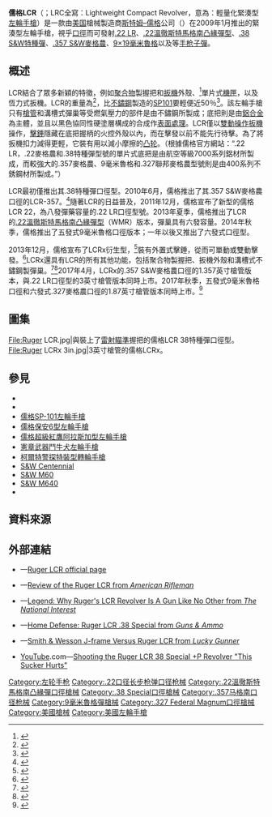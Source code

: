 {{noteTA
|G1=軍事
|G2=長度單位
|G3=Firearms
}}
{{Infobox Weapon
| name = 儒格LCR<br />{{Lang|en|Ruger LCR}}
| image = File:Ruger-LCR-38-sp-front-quarter.jpg
| image_size = 300px
| caption = 儒格LCR [[.38_Special|.38 Special]][[口徑|口徑]]左轮手枪
| origin = {{flagcountry|United States}}
| type = [[左轮手枪|左轮手枪]]
<!-- Type selection -->| is_ranged = yes
| is_bladed = 
| is_explosive = 
| is_artillery = 
| is_vehicle = 
| is_missile = 
| is_UK = <!-- Service history -->
| service = 
| used_by = 
| wars = 
<!-- Production history -->
| designer = 約瑟夫·扎伊克（Joseph Zajk）等
| design_date = 2009年
| manufacturer = [[斯特姆–儒格|斯特姆–儒格]]<ref name=Rug>{{cite web|title=Ruger LCR|url=http://www.ruger.com/products/lcr/models.html|publisher=Sturm, Ruger & Co., Inc.|accessdate=21 March 2013|archive-date=2013-10-28|archive-url=https://web.archive.org/web/20131028105852/http://www.ruger.com/products/lcr/models.html|dead-url=no}}</ref> 
| unit_cost = 
| production_date = 2010年—現在<ref name="MGV">{{cite book|last=Peterson|first=Philip|title=Gun Digest Book of Modern Gun Values: The Shooter's Guide to Guns 1900 to Present|edition=16th|pages =246}}</ref>
| number = 
| variants = LCRx
<!-- General specifications -->| spec_label = 
| weight = {{convert|13.5|-|17.1|oz|2}}<ref name=Rug/>
| length = {{convert|6.5|in|mm|2}}<ref name=Rug/>
| part_length = {{convert|1.875|in|mm|2}}<ref name=Rug/>
| width = {{convert|1.28|in|mm|2}}<ref name=Rug/>
| height = {{convert|4.5|in|mm|2}}<ref name=Rug/>
| diameter = 
| crew = <!-- Ranged weapon specifications -->
| cartridge = -{}-
* [[.22_LR|.22 LR]]
* [[.22溫徹斯特馬格南凸緣彈型|.22溫徹斯特馬格南凸緣彈型]]
* [[.38_Special|.38 S&W特種彈]]<br />（可發射{{Link-en|高膛壓彈藥|Overpressure ammunition}}） 
* [[.357麥格農|.357 S&W麥格農]]
* [[9×19mm魯格彈|9×19毫米魯格彈]]
* {{Link-en|.327聯邦麥格農|.327 Federal Magnum}}
| cartridge_weight = 
| caliber = <div class="NavFrame collapsed" style="color: black; background-color: #FFFFFF; margin: 0 auto; padding: 0 10px; text-align: left;"><div class="NavHead" style="background-color: #FFFFFF; margin: 0 auto; padding: 0 10px; font-weight:normal;"></div><div class="NavContent" style="background-color: #FFFFFF; margin: 0 auto; padding: 0 10px;">
* .22口徑型：5.68毫米（.224英吋）
* .327口徑型：7.9毫米（.312英吋）
* .357口徑型：9.06毫米（.357英吋）
</div>
</div>
| barrels = 1根，[[不鏽鋼|不鏽鋼]]製，標準[[膛線|膛線]]纏距為1：16，膛線6條，右旋<ref name=Rug/>，無[[槍口|槍口]]裝置
| action = [[扳机#双动式|雙動操作扳機]]
| mode = {{Link-en|連發步槍|repeating rifle|連發}}
| rate = 
| velocity = 
| energy = 
| range = 
| max_range = 
| feed = 5、6、8發[[弹巢|弹巢]]，視口徑而定
| sights = 固定式[[機械瞄具|機械瞄具]]：Ｕ型缺口式[[照門|照門]]和坡式片狀[[照準器|準星]]（三點式準星；較新型號裝有XS[[氚|氚]]點式準星）
<!-- 火炮規格 -->
| breech = 
| recoil = 
| carriage = 
| elevation = 
| traverse = <!-- 刃器規格 -->
| blade_type = 
| hilt_type = 
| sheath_type = 
| head_type = 
| haft_type = <!-- 爆炸物內填炸藥規格 -->
| filling = 
| filling_weight = 
| detonation = 
| yield = <!-- 車輛/飛彈規格 -->
| armour = 
| primary_armament = 
| secondary_arament = 
| engine = 
| engine_power = 
| transmission = 
| payload_capacity = 
| fuel_capacity = 
| pw_ratio = 
| suspension = 
| clearance = 
| vehicle_range = 
| speed = 
| guidance = 
| steering = <!-- Missiles only -->
| wingspan = 
| propellant = 
| ceiling = 
| altitude = 
| depth = 
| boost = 
| accuracy = 
| launch_platform = 
| transport = 
}}

'''儒格LCR'''（{{Lang-en|Ruger LCR}}；LRC全寫：Lightweight Compact Revolver，意為：輕量化緊湊型[[左輪手槍|左輪手槍]]）是一款由[[美国|美国]]槍械製造商[[斯特姆–儒格|斯特姆–儒格]]公司（{{Lang-en|Sturm, Ruger}}）在2009年1月推出的緊湊型左輪手槍，視乎[[口徑|口徑]]而可發射[[.22_LR|.22 LR]]、[[.22溫徹斯特馬格南凸緣彈型|.22溫徹斯特馬格南凸緣彈型]]、[[.38_Special|.38 S&W特種彈]]、[[.357麥格農|.357 S&W麥格農]]、[[9×19mm魯格彈|9×19毫米魯格]]以及{{Link-en|.327聯邦麥格農|.327 Federal Magnum}}等[[手枪|手枪]][[子彈|子彈]]。

== 概述 ==
LCR結合了眾多新穎的特徵，例如[[聚合物|聚合物]]製握把和[[扳機|扳機]]外殼、<ref>{{cite web|url=http://www.officer.com/article/10233683/the-ruger-lcr|title=The Ruger LCR|last=Denney|first=Steve|publisher=Officer.com|date=April 9, 2009|accessdate=March 28, 2015|archive-date=2017-09-15|archive-url=https://web.archive.org/web/20170915024145/http://www.officer.com/article/10233683/the-ruger-lcr|dead-url=no}}</ref>單片式[[機匣|機匣]]，以及恆力式扳機。LCR的重量為{{convert|13.5|oz|2}}<ref>{{cite web|url=http://www.ruger.com/LCR/specs.html|title=The Ruger LCR|publisher=Ruger|accessdate=March 28, 2015|archive-date=2009-02-20|archive-url=https://web.archive.org/web/20090220170514/http://ruger.com/LCR/specs.html|dead-url=no}}</ref>，比[[不鏽鋼|不鏽鋼]]製造的[[儒格SP-101左輪手槍|SP101]]要輕便近50％<ref>{{cite web|url=http://www.ruger.com/products/sp101/specSheets/5737.html|title=The Ruger SP101 Double-Action Revolver|publisher=Ruger|accessdate=March 28, 2015|archive-date=2020-09-27|archive-url=https://web.archive.org/web/20200927054918/https://ruger.com/products/sp101/specSheets/5737.html|dead-url=no}}</ref>。該左輪手槍只有[[槍管|槍管]]和溝槽式彈巢等受燃氣壓力的部件是由不鏽鋼所製成；底把則是由[[鋁合金|鋁合金]]為主體，並且以{{Link-en|塗料光澤|Paint sheen|啞光}}黑色協同性硬塗層構成的合成{{Link-en|玻璃填充聚合物|Glass-filled polymer}}作[[表面處理|表面處理]]。LCR僅以[[扳机#双动式|雙動操作扳機]]操作，[[擊錘|擊錘]]隱藏在底把握柄的火控外殼以內，而在擊發以前不能先行待擊。為了將扳機扣力減得更輕，它裝有用以減小摩擦的[[凸轮|凸轮]]。（根據儒格官方網站：“.22 LR，.22麥格農和{{Link-en|高膛壓彈藥|Overpressure ammunition|高膛壓}}.38特種彈型號的單片式底把是由航空等級7000系列鋁材所製成，而較強大的.357麥格農、9毫米魯格和.327聯邦麥格農型號則是由400系列不銹鋼材所製成。”）

LCR最初僅推出其.38特種彈口徑型。2010年6月，儒格推出了其.357 S&W麥格農口徑的LCR-357。<ref>{{cite web|url=http://www.ruger.com/products/lcr/models.html|title=The Ruger LCR Double-Action Revolver|publisher=Ruger|accessdate=March 28, 2015|archive-date=2013-10-28|archive-url=https://web.archive.org/web/20131028105852/http://www.ruger.com/products/lcr/models.html|dead-url=no}}</ref>隨著LCR的日益普及，2011年12月，儒格宣布了新型的儒格LCR 22，為八發彈藥容量的.22 LR口徑型號。2013年夏季，儒格推出了LCR的[[.22溫徹斯特馬格南凸緣彈型|.22溫徹斯特馬格南凸緣彈型]]（WMR）版本，彈巢具有六發容量。2014年秋季，儒格推出了五發式9毫米魯格口徑版本；一年以後又推出了六發式{{Link-en|.327聯邦麥格農|.327 Federal Magnum}}口徑型。

2013年12月，儒格宣布了LCRx衍生型，<ref>{{cite web|url=http://www.ruger.com/news/2013-12-18a.html|title=Ruger Expands the Popular Line of Lightweight Compact Revolvers with the Addition of the LCRx|publisher=Sturm, Ruger & Company, Inc.|date=December 18, 2013|accessdate=March 2, 2015|archive-date=2019-08-09|archive-url=https://web.archive.org/web/20190809162912/https://ruger.com/news/2013-12-18a.html|dead-url=no}}</ref>裝有外置式擊錘，從而可單動或雙動擊發。<ref>{{cite web|url=http://www.ruger.com/products/lcr/features.html#|title=The Ruger LCR Double-Action Revolver|publisher=Sturm, Ruger & Company, Inc.|accessdate=March 2, 2015|archive-date=2015-12-26|archive-url=https://web.archive.org/web/20151226204645/http://www.ruger.com/products/lcr/features.html|dead-url=no}}</ref>LCRx還具有LCR的所有其他功能，包括聚合物製握把、扳機外殼和溝槽式不鏽鋼製彈巢。<ref>{{cite web|url=http://www.ruger.com/products/lcr/specSheets/5430.html#|title=The Ruger LCR Double-Action Revolver|publisher=Ruger|accessdate=March 28, 2015|archive-date=2020-11-12|archive-url=https://web.archive.org/web/20201112033141/https://ruger.com/products/lcr/specSheets/5430.html|dead-url=no}}</ref><ref>{{cite web|url=http://www.ruger.com/products/lcr/specSheets/5431.html|title=The Ruger LCRx Double-Action Revolver|publisher=Ruger|accessdate=March 28, 2015|archive-date=2020-09-24|archive-url=https://web.archive.org/web/20200924150824/https://ruger.com/products/lcr/specSheets/5431.html|dead-url=no}}</ref>2017年4月，LCRx的.357 S&W麥格農口徑的1.357英寸槍管版本，與.22 LR口徑型的3英寸槍管版本同時上市。2017年秋季，五發式9毫米魯格口徑和六發式.327麥格農口徑的1.87英寸槍管版本同時上市。<ref>{{cite web|url=https://ruger.com/products/lcrx/models.html|title=LCRx|publisher=Sturm, Ruger & Company, Inc|accessdate=December 20, 2017|archive-date=2020-11-11|archive-url=https://web.archive.org/web/20201111214004/https://www.ruger.com/products/lcrx/models.html|dead-url=no}}</ref>

== 圖集 ==
<gallery>
File:Ruger LCR.jpg|與裝上了[[雷射瞄準器|雷射瞄準]]握把的儒格LCR 38特種彈口徑型。
File:Ruger LCRx 3in.jpg|3英寸槍管的儒格LCRx。
</gallery>

== 參見 ==
* {{Link-en|儒格LC9半自動手槍|Ruger LC9}}
* {{Link-en|儒格GP-100左輪手槍|Ruger GP100}}
* [[儒格SP-101左輪手槍|儒格SP-101左輪手槍]]
* [[儒格保安6型左輪手槍|儒格保安6型左輪手槍]]
* [[儒格超級紅鷹阿拉斯加型左輪手槍|儒格超級紅鷹阿拉斯加型左輪手槍]]
* [[憲章武器鬥牛犬左輪手槍|憲章武器鬥牛犬左輪手槍]]
* [[柯爾特警探特裝型轉輪手槍|柯爾特警探特裝型轉輪手槍]]
* [[史密斯威森百週年紀念左輪手槍|S&W Centennial]]
* [[史密斯威森M60左輪手槍|S&W M60]]
* [[史密斯威森M640左輪手槍|S&W M640]]
* {{Link-en|金牛座M605左輪手槍|Taurus Model 605}}
<!-- == 註釋 ==
{{Reflist|group=note}} -->
== 資料來源 ==
<div class="references-small">
<references />
</div>
<!-- == 參考文獻 == -->
== 外部連結 ==
{{commons category|Ruger LCR and LCRx}}
* {{en icon}}—[http://www.ruger-firearms.com/LCR/ Ruger LCR official page] {{Wayback|url=http://www.ruger-firearms.com/LCR/ |date=20091016173414 }}
* {{en icon}}—[https://www.americanrifleman.org/articles/2009/7/14/ruger-s-lcr/ Review of the Ruger LCR from ''American Rifleman''] {{Wayback|url=https://www.americanrifleman.org/articles/2009/7/14/ruger-s-lcr/ |date=20180305062637 }}
* {{en icon}}—[https://nationalinterest.org/blog/buzz/legend-why-rugers-lcr-revolver-gun-no-other-46507 Legend: Why Ruger's LCR Revolver Is A Gun Like No Other from ''The National Interest''] {{Wayback|url=https://nationalinterest.org/blog/buzz/legend-why-rugers-lcr-revolver-gun-no-other-46507 |date=20190329030010 }}
* {{en icon}}—[https://www.gunsandammo.com/editorial/home-defense-ruger-lcr-38-special/248010 Home Defense: Ruger LCR .38 Special from ''Guns & Ammo''] {{Wayback|url=https://www.gunsandammo.com/editorial/home-defense-ruger-lcr-38-special/248010 |date=20200924121259 }}
* {{en icon}}—[https://www.luckygunner.com/lounge/smith-wesson-j-frame-versus-ruger-lcr/ Smith & Wesson J-frame Versus Ruger LCR from ''Lucky Gunner''] {{Wayback|url=https://www.luckygunner.com/lounge/smith-wesson-j-frame-versus-ruger-lcr/ |date=20201112032026 }}
* [[YouTube|YouTube]].com—[https://www.youtube.com/watch?v=pmTJwwTnKHo Shooting the Ruger LCR 38 Special +P Revolver "This Sucker Hurts"] {{Wayback|url=https://www.youtube.com/watch?v=pmTJwwTnKHo |date=20180326114755 }}

{{Ruger}}
<!-- {{.38 Caliber}} -->

{{DEFAULTSORT:Ruger LCR}}
[[Category:左轮手枪|Category:左轮手枪]]
<!-- [[Category:儒格左輪手槍|Category:儒格左輪手槍]] -->
[[Category:.22口径长步枪弹口径枪械|Category:.22口径长步枪弹口径枪械]]
[[Category:.22溫徹斯特馬格南凸緣彈口徑槍械|Category:.22溫徹斯特馬格南凸緣彈口徑槍械]]
[[Category:.38_Special口徑槍械|Category:.38 Special口徑槍械]]
[[Category:.357马格南口径枪械|Category:.357马格南口径枪械]]
[[Category:9毫米魯格彈槍械|Category:9毫米魯格彈槍械]]
[[Category:.327_Federal_Magnum口徑槍械|Category:.327 Federal Magnum口徑槍械]]
[[Category:美國槍械|Category:美國槍械]]
[[Category:美國左輪手槍|Category:美國左輪手槍]]
